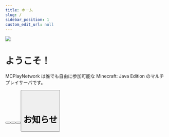 ```yaml
---
title: ホーム
slug: /
sidebar_position: 1
custom_edit_url: null
---
```



![](https://i.imgur.com/C0FMqey.png)

# ようこそ！

MCPlayNetwork は誰でも自由に参加可能な Minecraft: Java Edition のマルチプレイサーバです。

<Button label="Wiki" link="https://wiki.mcplay.biz/" variant="primary" size="lg" outline />
<Button label="Discord" link="/discord" variant="primary" size="lg" outline />
<Button label="ウェブマップ" link="https://map.mcplay.biz/" variant="primary" size="lg" outline />
<Button label="クリックして参加" link="https://wiki.mcplay.biz/guide/join" variant="primary" size="lg" />

<br />
<br />

# お知らせ

<News num="5" />
